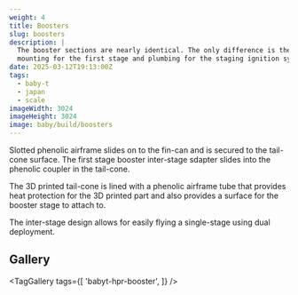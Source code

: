 ```yaml
---
weight: 4 
title: Boosters
slug: boosters
description: |
  The booster sections are nearly identical. The only difference is the addition of the inter-stage
  mounting for the first stage and plumbing for the staging ignition system in the second stage.
date: 2025-03-12T19:13:00Z
tags:
  - baby-t
  - japan
  - scale
imageWidth: 3024
imageHeight: 3024
image: baby/build/boosters
---
```

Slotted phenolic airframe slides on to the fin-can and is secured to the tail-cone
surface. The first stage booster inter-stage sdapter slides into the phenolic
coupler in the tail-cone.

The 3D printed tail-cone is lined with a phenolic airframe tube that provides heat
protection for the 3D printed part and also provides a surface for the booster
stage to attach to.

The inter-stage design allows for easily flying a single-stage using dual deployment.

## Gallery

<TagGallery
  tags={[
    'babyt-hpr-booster',
  ]}
/>